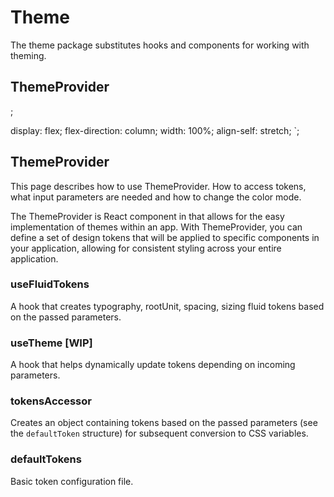 
<Meta title="Design-system/Theme/Theme" component={ThemeProvider} />

# Theme

The theme package substitutes hooks and components for working with theming.

## ThemeProvider

<ArgsTable of={ThemeProvider} />;

  display: flex;
  flex-direction: column;
  width: 100%;
  align-self: stretch;
`;

<Canvas withSource="none">
  <Story name="ThemeProvider">
    <StyledWrapper>
      <h2>ThemeProvider</h2>
      <p>
        This page describes how to use ThemeProvider. How to access tokens, what
        input parameters are needed and how to change the color mode.
      </p>
      <p>
        The ThemeProvider is React component in that allows for the easy
        implementation of themes within an app. With ThemeProvider, you can
        define a set of design tokens that will be applied to specific
        components in your application, allowing for consistent styling across
        your entire application.
      </p>
      <h3>useFluidTokens</h3>
      <p>
        A hook that creates typography, rootUnit, spacing, sizing fluid tokens
        based on the passed parameters.
      </p>
      <h3>useTheme [WIP]</h3>
      <p>
        A hook that helps dynamically update tokens depending on incoming
        parameters.
      </p>
      <h3>tokensAccessor</h3>
      <p>
        Creates an object containing tokens based on the passed parameters (see
        the <code>defaultToken</code> structure) for subsequent conversion to
        CSS variables.
      </p>
      <h3>defaultTokens</h3>
      <p>Basic token configuration file.</p>
    </StyledWrapper>
  </Story>
</Canvas>
